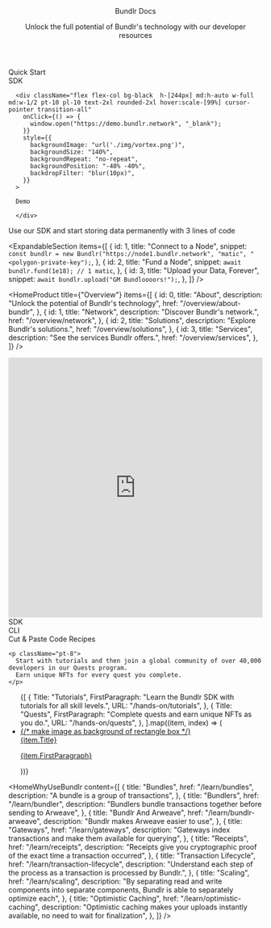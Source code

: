 
<Head>
	<title>Bundlr Docs</title>
</Head>

<div>

<div
	className="absolute top-0 left-0 w-full h-full"
	style={{
		backgroundImage: "url('./img/dots-cloud.png')",
		backgroundSize: "140%",
		backgroundRepeat: "no-repeat",
		filter: "blur(20px)",
		opacity: ".3",
	}}
/>

<header className="px-4 lg:px-[79px] py-20">
  <Heading level={1} className="text-white font-fkDisplay">
    Bundlr Docs
  </Heading>

  <p>
    Unlock the full potential of Bundlr's technology with our developer
    resources
  </p>
</header>

<div className="flex flex-col md:flex-row w-full gap-4 items-stretch px-4 lg:px-[79px]">
  <div className="flex flex-col w-full md:w-1/2 gap-4">
    <Link href="/developer-docs/quickstart">
      <div
        className="bg-black h-[244px] rounded-2xl overflow-hidden bannerHover pt-10 pl-10 text-2xl hover:scale-[99%] cursor-pointer transition-all"
        style={{
          backgroundImage: "url('./img/data-donuts.webp')",
          backgroundSize: "140%",
          backgroundRepeat: "no-repeat",
          backgroundPosition: "-40% -20%",
          backdropFilter: "blur(10px)",
        }}
      >
        Quick Start
      </div>
    </Link>
    <Link href="/developer-docs/sdk">
      <div
        className="bg-black h-[244px] rounded-2xl overflow-hidden bannerHover pt-10 pl-10 text-2xl hover:scale-[99%] cursor-pointer transition-all"
        style={{
          backgroundImage: "url('./img/dots-cloud.png')",
          backgroundSize: "140%",
          backgroundRepeat: "no-repeat",
          backgroundPosition: "40% -20%",
          backdropFilter: "blur(10px)",
        }}
      >
        SDK
      </div>
    </Link>
  </div>

      <div className="flex flex-col bg-black  h-[244px] md:h-auto w-full md:w-1/2 pt-10 pl-10 text-2xl rounded-2xl hover:scale-[99%] cursor-pointer transition-all"
        onClick={() => {
          window.open("https://demo.bundlr.network", "_blank");
        }}
        style={{
          backgroundImage: "url('./img/vortex.png')",
          backgroundSize: "140%",
          backgroundRepeat: "no-repeat",
          backgroundPosition: "-40% -40%",
          backdropFilter: "blur(10px)",
        }}
      >

      Demo

      </div>

</div>

</div>

<div className="px-4 lg:px-[79px] py-20">

<Heading level={6} className="!font-fkDisplay leading-none text-center md:text-left mt-10">
	Use our SDK and start storing data permanently with 3 lines of code
</Heading>

  <ExpandableSection
    items={[
      {
        id: 1,
        title: "Connect to a Node",
        snippet: `const bundlr = new Bundlr("https://node1.bundlr.network", "matic", "<polygon-private-key");`,
      },
      {
        id: 2,
        title: "Fund a Node",
        snippet: `await bundlr.fund(1e18); // 1 matic`,
      },
      {
        id: 3,
        title: "Upload your Data, Forever",
        snippet: `await bundlr.upload("GM Bundloooors!");`,
      },
    ]}
  />
</div>

<HomeProduct
	title={"Overview"}
	items={[
		{
			id: 0,
			title: "About",
			description: "Unlock the potential of Bundlr's technology",
			href: "/overview/about-bundlr",
		},
		{
			id: 1,
			title: "Network",
			description: "Discover Bundlr's network.",
			href: "/overview/network",
		},
		{
			id: 2,
			title: "Solutions",
			description: "Explore Bundlr's solutions.",
			href: "/overview/solutions",
		},
		{
			id: 3,
			title: "Services",
			description: "See the services Bundlr offers.",
			href: "/overview/services",
		},
	]}
/>

<section className="px-4 lg:px-[79px] py-2 text-white pt-20 pb-20 relative bg-black">

<div
	className="absolute top-0 left-0 w-full h-full"
	style={{
		backgroundImage: "url('./img/data-donuts.webp')",
		backgroundRepeat: "no-repeat",
		backgroundPosition: "160% 10%",
		filter: "blur(7px)",
		opacity: ".3",
	}}
/>

<SectionTitle title="Developer Docs" />

<div class="flex flex-col md:flex-row py-20 gap-6 items-stretch">
	<div className="w-full md:w-2/3 rounded-2xl overflow-hidden z-10">
		<iframe
			width="100%"
			height="515px"
			src="https://www.youtube.com/embed/aDDmMt2hacg"
			title="YouTube video player"
			frameborder="0"
			allow="accelerometer; autoplay; clipboard-write; encrypted-media; gyroscope; picture-in-picture; web-share"
			allowfullscreen
		></iframe>
	</div>
	<div className="w-full md:w-1/2 xl:w-1/3 flex flex-col gap-6">
		<Link href="/developer-docs/sdk">
			<div
				className="bg-seashell text-black h-[156px] rounded-2xl overflow-hidden bannerHover pt-10 pl-10 text-2xl hover:scale-[99%] cursor-pointer transition-all"
				style={{
					backgroundImage: "url('./img/dots-cloud.png')",
					backgroundSize: "140%",
					backgroundRepeat: "no-repeat",
					backgroundPosition: "0% 0%",
					backdropFilter: "blur(10px)",
				}}
			>
				SDK
			</div>
		</Link>
		<Link href="/developer-docs/cli">
			<div
				className="bg-seashell text-black h-[156px] rounded-2xl overflow-hidden bannerHover pt-10 pl-10 text-2xl hover:scale-[99%] cursor-pointer transition-all"
				style={{
					backgroundImage: "url('./img/data-donuts.webp')",
					backgroundSize: "140%",
					backgroundRepeat: "no-repeat",
					backgroundPosition: "-80% 0%",
					backdropFilter: "blur(10px)",
				}}
			>
				CLI
			</div>
		</Link>
		<Link href="/developer-docs/recipes">
			<div
				className="bg-seashell text-black h-[156px] rounded-2xl overflow-hidden bannerHover pt-10 pl-10 text-2xl hover:scale-[99%] cursor-pointer transition-all"
				style={{
					backgroundImage: "url('./img/cloud.webp')",
					backgroundSize: "140%",
					backgroundRepeat: "no-repeat",
					backgroundPosition: "-80% 0%",
					backdropFilter: "blur(10px)",
				}}
			>
				Cut & Paste Code Recipes
			</div>
		</Link>
	</div>
</div>

</section>

<section className="bg-seashell px-4 lg:px-[79px] py-2 text-black py-28">

<SectionTitle title="Hands On" />

    <p className="pt-8">
      Start with tutorials and then join a global community of over 40,000 developers in our Quests program.
      Earn unique NFTs for every quest you complete.
    </p>

  <ul className="flex flex-col gap-10 lg:flex-row mt-16">
    {[
      {
        Title: "Tutorials",
        FirstParagraph:
          "Learn the Bundlr SDK with tutorials for all skill levels.",
        URL: "/hands-on/tutorials",
      },
      {
        Title: "Quests",
        FirstParagraph:
          "Complete quests and earn unique NFTs as you do.",
        URL: "/hands-on/quests",
      },
    ].map((item, index) => (
      <li
        key={`solutions-${index}`}
        className="w-full rounded-lg bg-gradient-to-b from-[#968982] to-transparent p-[1px] lg:w-1/2 text-black"
      >
        <a href={item.URL || ""}  rel="noreferrer">
          <div className="flex flex-col gap-8 overflow-hidden rounded-lg bg-seashell px-2 py-8 lg:p-11">
            {/* make image as background of rectangle box */}
            <div className="flex flex-col gap-4 px-5 pb-10">
              <Heading level={3}>{item.Title}</Heading>
              <p className="font-robotoMono text-lg leading-loose">
                {item.FirstParagraph}
              </p>
            </div>
          </div>
        </a>
      </li>
    ))}
  </ul>
</section>

<HomeWhyUseBundlr
	content={[
		{
			title: "Bundles",
			href: "/learn/bundles",
			description: "A bundle is a group of transactions",
		},
		{
			title: "Bundlers",
			href: "/learn/bundler",
			description: "Bundlers bundle transactions together before sending to Arweave",
		},
		{
			title: "Bundlr And Arweave",
			href: "/learn/bundlr-arweave",
			description: "Bundlr makes Arweave easier to use",
		},
		{
			title: "Gateways",
			href: "/learn/gateways",
			description: "Gateways index transactions and make them available for querying",
		},
		{
			title: "Receipts",
			href: "/learn/receipts",
			description: "Receipts give you cryptographic proof of the exact time a transaction occurred",
		},
		{
			title: "Transaction Lifecycle",
			href: "/learn/transaction-lifecycle",
			description: "Understand each step of the process as a transaction is processed by Bundlr.",
		},
		{
			title: "Scaling",
			href: "/learn/scaling",
			description:
				"By separating read and write components into separate components, Bundlr is able to separately optimize each",
		},
		{
			title: "Optimistic Caching",
			href: "/learn/optimistic-caching",
			description: "Optimistic caching makes your uploads instantly available, no need to wait for finalization",
		},
	]}
/>

